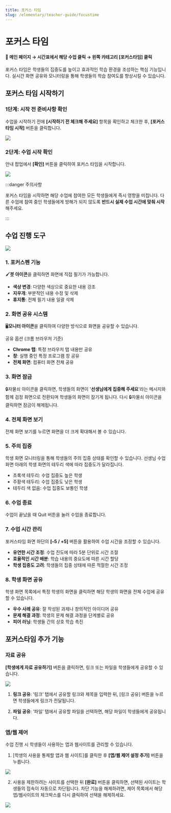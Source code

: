 ```yaml
---
title: 포커스 타임
slug: /elementary/teacher-guide/focustime
---
```



# 포커스 타임

#### 📍 메인 페이지 → 시간표에서 해당 수업 클릭 → 왼쪽 카테고리 [포커스타임] 클릭

포커스 타임은 학생들의 집중도를 높이고 효과적인 학습 환경을 조성하는 핵심 기능입니다. 실시간 화면 공유와 모니터링을 통해 학생들의 학습 참여도를 향상시킬 수 있습니다.

## 포커스 타임 시작하기

### 1단계: 시작 전 준비사항 확인

수업을 시작하기 전에 **[시작하기 전 체크해 주세요]** 항목을 확인하고 체크한 후, **[포커스타임 시작]** 버튼을 클릭합니다.

<Image src="/img/kr/elementary/teacher/05-01.jpg" size="lg" />

### 2단계: 수업 시작 확인

안내 팝업에서 **[확인]** 버튼을 클릭하여 포커스 타임을 시작합니다.

<Image src="/img/kr/elementary/teacher/05-02.jpg" size="sm" />

:::danger 주의사항

포커스 타임을 시작하면 해당 수업에 참여한 모든 학생들에게 즉시 영향을 미칩니다. 다른 수업에 참여 중인 학생들에게 방해가 되지 않도록 **반드시 실제 수업 시간에 맞춰 시작**해주세요.

:::

## 수업 진행 도구

<Image src="/img/kr/elementary/teacher/05-03.jpg" size="lg" />

### 1. 포커스펜 기능

🖌️**붓 아이콘**을 클릭하면 화면에 직접 필기가 가능합니다.

- **색상 변경**: 다양한 색상으로 중요한 내용 강조
- **지우개**: 부분적인 내용 수정 및 삭제
- **휴지통**: 전체 필기 내용 일괄 삭제

### 2. 화면 공유 시스템

🖥️**모니터 아이콘**을 클릭하여 다양한 방식으로 화면을 공유할 수 있습니다.

공유 옵션 (크롬 브라우저 기준)

- **Chrome 탭**: 특정 브라우저 탭 내용만 공유
- **창**: 실행 중인 특정 프로그램 창 공유
- **전체 화면**: 컴퓨터 화면 전체 공유

### 3. 화면 잠금

🔒자물쇠 아이콘을 클릭하면, 학생들의 화면이 '**선생님에게 집중해 주세요**'라는 메시지와 함께 검정 화면으로 전환되며 학생들의 화면이 잠기게 됩니다. 다시 🔒자물쇠 아이콘을 클릭하면 잠금이 해제됩니다.

### 4. 전체 화면 보기

전체 화면 보기를 누르면 화면을 더 크게 확대해서 볼 수 있습니다.

### 5. 주의 집중

학생 화면 모니터링을 통해 학생들의 주의 집중 상태를 확인할 수 있습니다. 선생님 수업화면 아래의 학생 화면의 테두리 색에 따라 집중도가 달라집니다.

- 초록색 테두리: 수업 집중도 높은 학생
- 주황색 테두리: 수업 집중도 낮은 학생
- 테두리 색 없음: 수업 집중도 보통인 학생

### 6. 수업 종료

수업이 끝났을 때 Quit 버튼을 눌러 수업을 종료합니다.

### 7. 수업 시간 관리

포커스타임 화면 하단의 **[–5 / +5]** 버튼을 활용하여 수업 시간을 조정할 수 있습니다.

- **유연한 시간 조정**: 수업 진도에 따라 5분 단위로 시간 조절
- **효율적인 시간 배분**: 학습 내용의 중요도에 따른 시간 할당
- **학생 집중도 고려**: 학생들의 집중 상태에 따른 적절한 시간 조정

### 8. 학생 화면 공유

학생 화면 목록에서 특정 학생의 화면을 클릭하면 해당 학생의 화면을 전체 수업에 공유할 수 있습니다.

- **우수 사례 공유**: 잘 작성된 과제나 창의적인 아이디어 공유
- **문제 해결 과정**: 학생의 문제 해결 과정을 단계별로 공유
- **피어 러닝**: 학생들 간의 상호 학습 촉진

## 포커스타임 추가 기능

### 자료 공유

**[학생에게 자료 공유하기]** 버튼을 클릭하면, 링크 또는 파일을 학생들에게 공유할 수 있습니다.

<Image src="/img/kr/elementary/teacher/05-04.jpg" size="lg" />

1. **링크 공유**: ‘링크’ 탭에서 공유할 링크와 제목을 입력한 뒤, [링크 공유] 버튼을 누르면 학생들에게 링크가 전달됩니다.

2. **파일 공유**: ‘파일’ 탭에서 공유할 파일을 선택하면, 해당 파일이 학생들에게 공유됩니다.

### 앱/웹 제어

수업 진행 시 학생들이 사용하는 앱과 웹사이트를 관리할 수 있습니다.

1. [학생의 사용을 통제할 앱과 웹 사이트]를 클릭한 후 **[앱/웹 제어 설정 추가]** 버튼을 누릅니다.

<Image src="/img/kr/elementary/teacher/05-05.jpg" size="lg" />

2. 사용을 제한하려는 사이트를 선택한 뒤 **[완료]** 버튼을 클릭하면, 선택된 사이트는 학생들의 접속이 자동으로 차단됩니다. 차단 기능을 해제하려면, 제어 목록에서 해당 앱/웹사이트의 체크박스를 다시 클릭하여 선택을 해제하세요.

<Image src="/img/kr/elementary/teacher/05-06.jpg" size="lg" />
